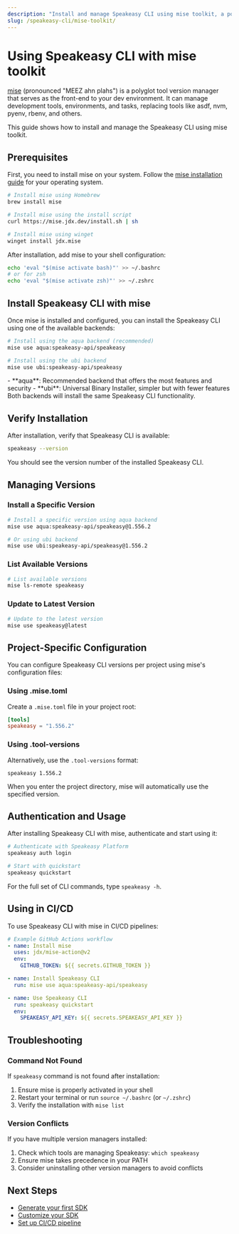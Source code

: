 ```yaml
---
description: "Install and manage Speakeasy CLI using mise toolkit, a polyglot tool version manager that replaces asdf, nvm, pyenv, and other version managers."
slug: /speakeasy-cli/mise-toolkit/
---
```



# Using Speakeasy CLI with mise toolkit

[mise](https://mise.jdx.dev/) (pronounced "MEEZ ahn plahs") is a polyglot tool version manager that serves as the front-end to your dev environment. It can manage development tools, environments, and tasks, replacing tools like asdf, nvm, pyenv, rbenv, and others.

This guide shows how to install and manage the Speakeasy CLI using mise toolkit.

## Prerequisites

First, you need to install mise on your system. Follow the [mise installation guide](https://mise.jdx.dev/installing-mise.html) for your operating system.

<CodeWithTabs>

```bash !!tabs macOS
# Install mise using Homebrew
brew install mise
```

```bash !!tabs Linux
# Install mise using the install script
curl https://mise.jdx.dev/install.sh | sh
```

```bash !!tabs Windows
# Install mise using winget
winget install jdx.mise
```

</CodeWithTabs>

After installation, add mise to your shell configuration:

```bash
echo 'eval "$(mise activate bash)"' >> ~/.bashrc
# or for zsh
echo 'eval "$(mise activate zsh)"' >> ~/.zshrc
```

## Install Speakeasy CLI with mise

Once mise is installed and configured, you can install the Speakeasy CLI using one of the available backends:

<CodeWithTabs>

```bash !!tabs Aqua
# Install using the aqua backend (recommended)
mise use aqua:speakeasy-api/speakeasy
```

```bash !!tabs UBI
# Install using the ubi backend
mise use ubi:speakeasy-api/speakeasy
```

</CodeWithTabs>

<Callout title="Backend Selection">
  - **aqua**: Recommended backend that offers the most features and security -
  **ubi**: Universal Binary Installer, simpler but with fewer features Both
  backends will install the same Speakeasy CLI functionality.
</Callout>

## Verify Installation

After installation, verify that Speakeasy CLI is available:

```bash
speakeasy --version
```

You should see the version number of the installed Speakeasy CLI.

## Managing Versions

### Install a Specific Version

```bash
# Install a specific version using aqua backend
mise use aqua:speakeasy-api/speakeasy@1.556.2

# Or using ubi backend
mise use ubi:speakeasy-api/speakeasy@1.556.2
```

### List Available Versions

```bash
# List available versions
mise ls-remote speakeasy
```

### Update to Latest Version

```bash
# Update to the latest version
mise use speakeasy@latest
```

## Project-Specific Configuration

You can configure Speakeasy CLI versions per project using mise's configuration files:

### Using .mise.toml

Create a `.mise.toml` file in your project root:

```toml
[tools]
speakeasy = "1.556.2"
```

### Using .tool-versions

Alternatively, use the `.tool-versions` format:

```
speakeasy 1.556.2
```

When you enter the project directory, mise will automatically use the specified version.

## Authentication and Usage

After installing Speakeasy CLI with mise, authenticate and start using it:

```bash
# Authenticate with Speakeasy Platform
speakeasy auth login

# Start with quickstart
speakeasy quickstart
```

For the full set of CLI commands, type `speakeasy -h`.

## Using in CI/CD

To use Speakeasy CLI with mise in CI/CD pipelines:

```yaml
# Example GitHub Actions workflow
- name: Install mise
  uses: jdx/mise-action@v2
  env:
    GITHUB_TOKEN: ${{ secrets.GITHUB_TOKEN }}

- name: Install Speakeasy CLI
  run: mise use aqua:speakeasy-api/speakeasy

- name: Use Speakeasy CLI
  run: speakeasy quickstart
  env:
    SPEAKEASY_API_KEY: ${{ secrets.SPEAKEASY_API_KEY }}
```

## Troubleshooting

### Command Not Found

If `speakeasy` command is not found after installation:

1. Ensure mise is properly activated in your shell
2. Restart your terminal or run `source ~/.bashrc` (or `~/.zshrc`)
3. Verify the installation with `mise list`

### Version Conflicts

If you have multiple version managers installed:

1. Check which tools are managing Speakeasy: `which speakeasy`
2. Ensure mise takes precedence in your PATH
3. Consider uninstalling other version managers to avoid conflicts

## Next Steps

- [Generate your first SDK](/docs/create-client-sdks)
- [Customize your SDK](/docs/customize-sdks/)
- [Set up CI/CD pipeline](/docs/speakeasy-reference/generation/ci-cd-pipeline)
